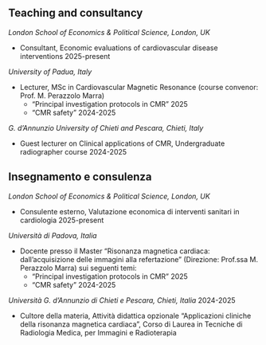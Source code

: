 
::: {.content-visible when-profile="english"}
# Teaching and consultancy

*London School of Economics & Political Science, London, UK* 

- Consultant, Economic evaluations of cardiovascular disease interventions \hfill 2025-present

*University of Padua, Italy* 

- Lecturer, MSc in Cardiovascular Magnetic Resonance (course convenor: Prof. M. Perazzolo Marra)
  - "Principal investigation protocols in CMR" \hfill 2025
  -  "CMR safety" \hfill 2024-2025

*G. d’Annunzio University of Chieti and Pescara, Chieti, Italy*

- Guest lecturer on Clinical applications of CMR, Undergraduate radiographer course \hfill 2024-2025

:::

::: {.content-visible when-profile="italian"}
# Insegnamento e consulenza

*London School of Economics & Political Science, London, UK* 

- Consulente esterno, Valutazione economica di interventi sanitari in cardiologia \hfill 2025-present

*Università di Padova, Italia* 

- Docente presso il Master "Risonanza magnetica cardiaca: dall’acquisizione delle immagini alla refertazione" (Direzione: Prof.ssa M. Perazzolo Marra) sui seguenti temi:
  - "Principal investigation protocols in CMR" \hfill 2025
  -  "CMR safety" \hfill 2024-2025

*Università G. d'Annunzio di Chieti e Pescara, Chieti, Italia* \hfill 2024-2025

- Cultore della materia, Attività didattica opzionale "Applicazioni cliniche della risonanza magnetica cardiaca", Corso di Laurea in Tecniche di Radiologia Medica, per Immagini e Radioterapia

:::